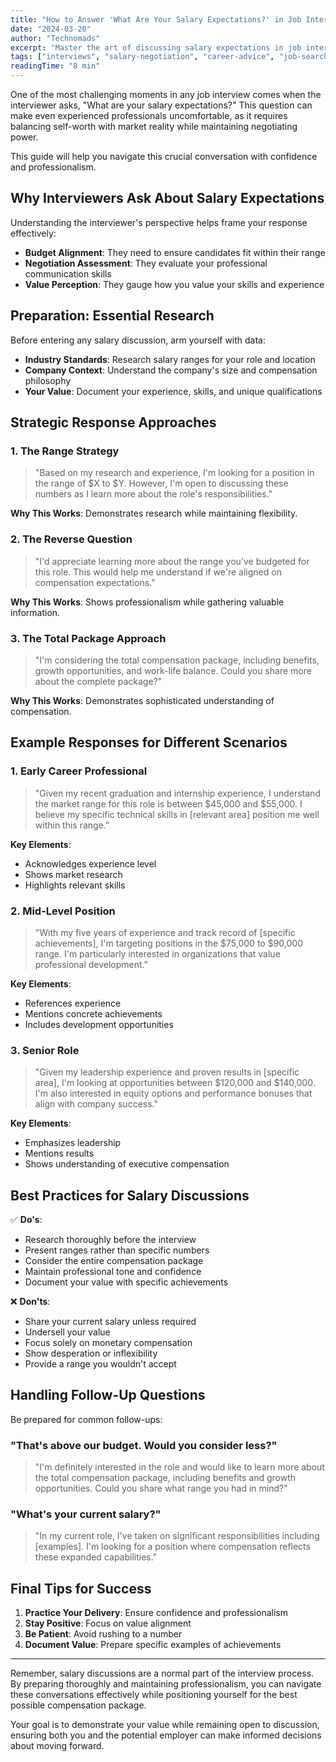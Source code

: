 ```yaml
---
title: "How to Answer 'What Are Your Salary Expectations?' in Job Interviews"
date: "2024-03-20"
author: "Technomads"
excerpt: "Master the art of discussing salary expectations in job interviews with professional strategies and example responses that help you negotiate effectively."
tags: ["interviews", "salary-negotiation", "career-advice", "job-search"]
readingTime: "8 min"
---
```


One of the most challenging moments in any job interview comes when the interviewer asks, "What are your salary expectations?" This question can make even experienced professionals uncomfortable, as it requires balancing self-worth with market reality while maintaining negotiating power.

This guide will help you navigate this crucial conversation with confidence and professionalism.

## Why Interviewers Ask About Salary Expectations

Understanding the interviewer's perspective helps frame your response effectively:

- **Budget Alignment**: They need to ensure candidates fit within their range
- **Negotiation Assessment**: They evaluate your professional communication skills
- **Value Perception**: They gauge how you value your skills and experience

## Preparation: Essential Research

Before entering any salary discussion, arm yourself with data:

- **Industry Standards**: Research salary ranges for your role and location
- **Company Context**: Understand the company's size and compensation philosophy
- **Your Value**: Document your experience, skills, and unique qualifications

## Strategic Response Approaches

### 1. The Range Strategy

> "Based on my research and experience, I'm looking for a position in the range of $X to $Y. However, I'm open to discussing these numbers as I learn more about the role's responsibilities."

**Why This Works**: Demonstrates research while maintaining flexibility.

### 2. The Reverse Question

> "I'd appreciate learning more about the range you've budgeted for this role. This would help me understand if we're aligned on compensation expectations."

**Why This Works**: Shows professionalism while gathering valuable information.

### 3. The Total Package Approach

> "I'm considering the total compensation package, including benefits, growth opportunities, and work-life balance. Could you share more about the complete package?"

**Why This Works**: Demonstrates sophisticated understanding of compensation.

## Example Responses for Different Scenarios

### 1. Early Career Professional

> "Given my recent graduation and internship experience, I understand the market range for this role is between $45,000 and $55,000. I believe my specific technical skills in [relevant area] position me well within this range."

**Key Elements**:

- Acknowledges experience level
- Shows market research
- Highlights relevant skills

### 2. Mid-Level Position

> "With my five years of experience and track record of [specific achievements], I'm targeting positions in the $75,000 to $90,000 range. I'm particularly interested in organizations that value professional development."

**Key Elements**:

- References experience
- Mentions concrete achievements
- Includes development opportunities

### 3. Senior Role

> "Given my leadership experience and proven results in [specific area], I'm looking at opportunities between $120,000 and $140,000. I'm also interested in equity options and performance bonuses that align with company success."

**Key Elements**:

- Emphasizes leadership
- Mentions results
- Shows understanding of executive compensation

## Best Practices for Salary Discussions

✅ **Do's**:

- Research thoroughly before the interview
- Present ranges rather than specific numbers
- Consider the entire compensation package
- Maintain professional tone and confidence
- Document your value with specific achievements

❌ **Don'ts**:

- Share your current salary unless required
- Undersell your value
- Focus solely on monetary compensation
- Show desperation or inflexibility
- Provide a range you wouldn't accept

## Handling Follow-Up Questions

Be prepared for common follow-ups:

### "That's above our budget. Would you consider less?"

> "I'm definitely interested in the role and would like to learn more about the total compensation package, including benefits and growth opportunities. Could you share what range you had in mind?"

### "What's your current salary?"

> "In my current role, I've taken on significant responsibilities including [examples]. I'm looking for a position where compensation reflects these expanded capabilities."

## Final Tips for Success

1. **Practice Your Delivery**: Ensure confidence and professionalism
2. **Stay Positive**: Focus on value alignment
3. **Be Patient**: Avoid rushing to a number
4. **Document Value**: Prepare specific examples of achievements

---

Remember, salary discussions are a normal part of the interview process. By preparing thoroughly and maintaining professionalism, you can navigate these conversations effectively while positioning yourself for the best possible compensation package.

Your goal is to demonstrate your value while remaining open to discussion, ensuring both you and the potential employer can make informed decisions about moving forward.
